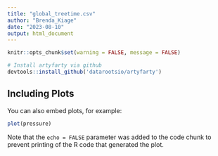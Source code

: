```yaml
---
title: "global_treetime.csv"
author: "Brenda_Kiage"
date: "2023-08-10"
output: html_document
---
```


```r

knitr::opts_chunk$set(warning = FALSE, message = FALSE)

```



```r

# Install artyfarty via github
devtools::install_github('datarootsio/artyfarty')

```

## Including Plots

You can also embed plots, for example:

```r
plot(pressure)
```

Note that the `echo = FALSE` parameter was added to the code chunk to prevent printing of the R code that generated the plot.
